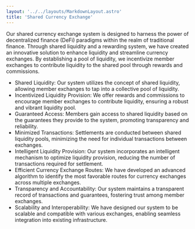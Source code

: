 ```yaml
---
layout: '../../layouts/MarkdownLayout.astro'
title: 'Shared Currency Exchange'
---
```


Our shared currency exchange system is designed to harness the power of decentralized finance (DeFi) paradigms within the realm of traditional finance. Through shared liquidity and a rewarding system, we have created an innovative solution to enhance liquidity and streamline currency exchanges. By establishing a pool of liquidity, we incentivize member exchanges to contribute liquidity to the shared pool through rewards and commissions.

- Shared Liquidity: Our system utilizes the concept of shared liquidity, allowing member exchanges to tap into a collective pool of liquidity.
- Incentivized Liquidity Provision: We offer rewards and commissions to encourage member exchanges to contribute liquidity, ensuring a robust and vibrant liquidity pool.
- Guaranteed Access: Members gain access to shared liquidity based on the guarantees they provide to the system, promoting transparency and reliability.
- Minimized Transactions: Settlements are conducted between shared liquidity pools, minimizing the need for individual transactions between exchanges.
- Intelligent Liquidity Provision: Our system incorporates an intelligent mechanism to optimize liquidity provision, reducing the number of transactions required for settlement.
- Efficient Currency Exchange Routes: We have developed an advanced algorithm to identify the most favorable routes for currency exchanges across multiple exchanges.
- Transparency and Accountability: Our system maintains a transparent record of transactions and guarantees, fostering trust among member exchanges.
- Scalability and Interoperability: We have designed our system to be scalable and compatible with various exchanges, enabling seamless integration into existing infrastructure.
